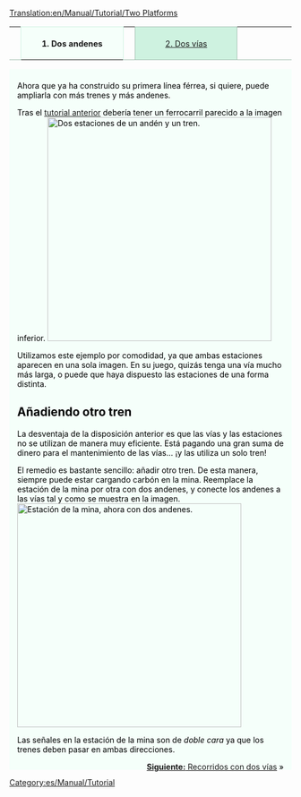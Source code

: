 [[Translation:en/Manual/Tutorial/Two Platforms]]

{| width="100%" cellspacing="0" cellpadding="0" valign="top" border="0" style="margin-bottom: 0; margin-left: 1px;" |
| style="border: 0; border-bottom:1px solid #a3bfb1; background:none; width:2%" | &nbsp;
| style="padding:0 .3em; background-color:white; border:solid 1px #cef2e0; border-bottom: 0; text-align:center; font-size:90%; font-weight:bold; background-color:#f5fffa; width: 12em;" | '''1. Dos andenes'''
| style="border: 0; border-bottom:1px solid #a3bfb1; background:none; width:2%" | &nbsp;
| style="padding:0 .3em; background-color:#cef2e0; font-size:90%; border:solid 1px #a3bfb1; text-align:center; width: 12em;"|[[es/Manual/Tutorial/Dos vías|2. Dos vías]]
| style="border: 0; border-bottom:1px solid #a3bfb1; background:none;" | &nbsp;
|}
<div style="padding:.5em 1em 1em 1em; border-top:none; background-color:#f5fffa; color:#000;">
{{es/Manual/Tutorial/Tutorial}}
Ahora que ya ha construido su primera línea férrea, si quiere, puede ampliarla con más trenes y más andenes.

Tras el [[es/Manual/Tutorial/Tutorial|tutorial anterior]] debería tener un ferrocarril parecido a la imagen inferior.
[[File:en/Manual/Tutorial/Singletrain.png|thumb|400px|none|Dos estaciones de un andén y un tren.]]

Utilizamos este ejemplo por comodidad, ya que ambas estaciones aparecen en una sola imagen. En su juego, quizás tenga una vía mucho más larga, o puede que haya dispuesto las estaciones de una forma distinta.

== Añadiendo otro tren ==
La desventaja de la disposición anterior es que las vías y las estaciones no se utilizan de manera muy eficiente. Está pagando una gran suma de dinero para el mantenimiento de las vías... ¡y las utiliza un solo tren!

El remedio es bastante sencillo: añadir otro tren. De esta manera, siempre puede estar cargando carbón en la mina. Reemplace la estación de la mina por otra con dos andenes, y conecte los andenes a las vías tal y como se muestra en la imagen.
[[File:en/Manual/Tutorial/TwotrainsOnetrack.png|thumb|400px|none|Estación de la mina, ahora con dos andenes.]]

Las señales en la estación de la mina son de ''doble cara'' ya que los trenes deben pasar en ambas direcciones.

<span style="float: right">[[es/Manual/Tutorial/Dos vías|'''Siguiente:''' Recorridos con dos vías]] &raquo;</span>
</div>
[[Category:es/Manual/Tutorial]]